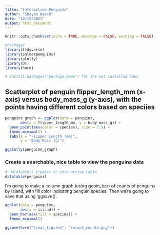 ```yaml
---
title: "Interactive Penguins"
author: "Shayan Kaveh"
date: "10/19/2021"
output: html_document
---
```


```r
knitr::opts_chunk$set(echo = TRUE, message = FALSE, warning = FALSE)

#Packages
library(tidyverse)
library(palmerpenguins)
library(plotly)
library(DT)
library(here)

# install.packages("package_name") for the not installed ones
```


## Scatterplot of penguin flipper_length_mm (x-axis) versus body_mass_g (y-axis), with the points having different colors based on speciies
```r
penguins_graph <- ggplot(data = penguins, 
       aes(x = flipper_length_mm, y = body_mass_g)) +
  geom_point(aes(color = species), size = 1.5) + 
  theme_minimal() +
  labs(x = "Flipper Length (mm)",
       y = "Body Mass (g)") 

ggplotly(penguins_graph)
```

### Create a searchable, nice table to view the penguins data
```r
# datatable() creates an interactive table
datatable(penguins)
```

I'm going to make a column graph (using geom_bar) of counts of penguins by island, with fill color indicating penguin species. Then we're going to save that using 'ggsave()'.

```r
ggplot(data = penguins,
       aes(x = island)) + 
  geom_bar(aes(fill = species)) + 
  theme_minimal()

ggsave(here("final_figures", "island_counts.png"))
```

